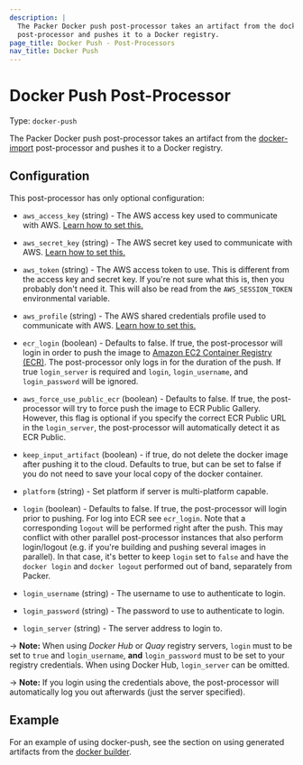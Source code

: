 ```yaml
---
description: |
  The Packer Docker push post-processor takes an artifact from the docker-import
  post-processor and pushes it to a Docker registry.
page_title: Docker Push - Post-Processors
nav_title: Docker Push
---
```


# Docker Push Post-Processor

Type: `docker-push`

The Packer Docker push post-processor takes an artifact from the
[docker-import](/packer/plugins/post-processors/docker/docker-import) post-processor and
pushes it to a Docker registry.

## Configuration

This post-processor has only optional configuration:

- `aws_access_key` (string) - The AWS access key used to communicate with
  AWS. [Learn how to set
  this.](/packer/plugins/builders/amazon#specifying-amazon-credentials)

- `aws_secret_key` (string) - The AWS secret key used to communicate with
  AWS. [Learn how to set
  this.](/packer/plugins/builders/amazon#specifying-amazon-credentials)

- `aws_token` (string) - The AWS access token to use. This is different from
  the access key and secret key. If you're not sure what this is, then you
  probably don't need it. This will also be read from the `AWS_SESSION_TOKEN`
  environmental variable.

- `aws_profile` (string) - The AWS shared credentials profile used to
  communicate with AWS. [Learn how to set
  this.](/packer/plugins/builders/amazon#specifying-amazon-credentials)

- `ecr_login` (boolean) - Defaults to false. If true, the post-processor will
  login in order to push the image to [Amazon EC2 Container Registry
  (ECR)](https://aws.amazon.com/ecr/). The post-processor only logs in for
  the duration of the push. If true `login_server` is required and `login`,
  `login_username`, and `login_password` will be ignored.

- `aws_force_use_public_ecr` (boolean) - Defaults to false. If true, the
post-processor will try to force push the image to ECR Public Gallery. However,
this flag is optional if you specify the correct ECR Public URL in the
`login_server`, the post-processor will automatically detect it as ECR Public.

- `keep_input_artifact` (boolean) - if true, do not delete the docker image
  after pushing it to the cloud. Defaults to true, but can be set to false if
  you do not need to save your local copy of the docker container.

- `platform` (string) - Set platform if server is multi-platform capable.

- `login` (boolean) - Defaults to false. If true, the post-processor will
  login prior to pushing. For log into ECR see `ecr_login`.
  Note that a corresponding `logout` will be performed right after the push.
  This may conflict with other parallel post-processor instances that also
  perform login/logout (e.g. if you're building and pushing several images
  in parallel).
  In that case, it's better to keep `login` set to `false` and have
  the `docker login` and `docker logout` performed out of band, separately
  from Packer.

- `login_username` (string) - The username to use to authenticate to login.

- `login_password` (string) - The password to use to authenticate to login.

- `login_server` (string) - The server address to login to.

-> **Note:** When using _Docker Hub_ or _Quay_ registry servers, `login`
must to be set to `true` and `login_username`, **and** `login_password` must to
be set to your registry credentials. When using Docker Hub, `login_server` can
be omitted.

-> **Note:** If you login using the credentials above, the post-processor
will automatically log you out afterwards (just the server specified).

## Example

For an example of using docker-push, see the section on using generated
artifacts from the [docker builder](/packer/plugins/builders/docker).
